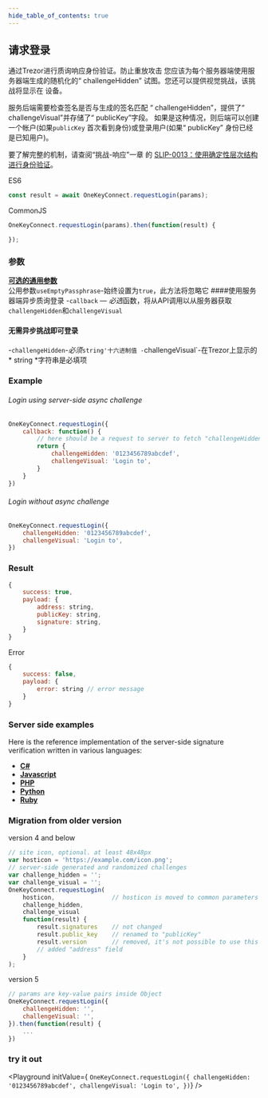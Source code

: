 ```yaml
---
hide_table_of_contents: true
---
```


## 请求登录

通过Trezor进行质询响应身份验证。防止重放攻击
您应该为每个服务器端使用服务器端生成的随机化的“ challengeHidden”
试图。您还可以提供视觉挑战，该挑战将显示在
设备。

服务后端需要检查签名是否与生成的签名匹配
“ challengeHidden”，提供了“ challengeVisual”并存储了“ publicKey”字段。
如果是这种情况，则后端可以创建一个帐户(如果`publicKey`
首次看到身份)或登录用户(如果“ publicKey”
身份已经是已知用户)。

要了解完整的机制，请查阅“挑战-响应”一章
的
[SLIP-0013：使用确定性层次结构进行身份验证](https://github.com/satoshilabs/slips/blob/master/slip-0013.md)。


ES6
```javascript
const result = await OneKeyConnect.requestLogin(params);
```

CommonJS
```javascript
OneKeyConnect.requestLogin(params).then(function(result) {

});
```

### 参数
[****可选的通用参数****](./commonParams)
<br/>
公用参数`useEmptyPassphrase`-始终设置为`true`，此方法将忽略它
####使用服务器端异步质询登录
-`callback` — *必选*函数，将从API调用以从服务器获取`challengeHidden`和`challengeVisual`

#### 无需异步挑战即可登录
-`challengeHidden`-*必须*`string'十六进制值
-`challengeVisual`-在Trezor上显示的* string *字符串是必填项

### Example
###### Login using server-side async challenge
```javascript
OneKeyConnect.requestLogin({
    callback: function() {
        // here should be a request to server to fetch "challengeHidden" and "challengeVisual"
        return {
            challengeHidden: '0123456789abcdef',
            challengeVisual: 'Login to',
        }
    }
})
```

###### Login without async challenge
```javascript
OneKeyConnect.requestLogin({
    challengeHidden: '0123456789abcdef',
    challengeVisual: 'Login to',
})
```

### Result
```javascript
{
    success: true,
    payload: {
        address: string,
        publicKey: string,
        signature: string,
    }
}
```
Error
```javascript
{
    success: false,
    payload: {
        error: string // error message
    }
}
```

### Server side examples

Here is the reference implementation of the server-side signature verification
written in various languages:

- [**C#**](server/server.cs)
- [**Javascript**](server/server.js)
- [**PHP**](server/server.php)
- [**Python**](server/server.py)
- [**Ruby**](server/server.rb)



### Migration from older version

version 4 and below
```javascript
// site icon, optional. at least 48x48px
var hosticon = 'https://example.com/icon.png';
// server-side generated and randomized challenges
var challenge_hidden = '';
var challenge_visual = '';
OneKeyConnect.requestLogin(
    hosticon,                // hosticon is moved to common parameters
    challenge_hidden,
    challenge_visual
    function(result) {
        result.signatures    // not changed
        result.public_key    // renamed to "publicKey"
        result.version       // removed, it's not possible to use this method witch outdated firmware
        // added "address" field
    }
);
```
version 5
```javascript
// params are key-value pairs inside Object
OneKeyConnect.requestLogin({
    challengeHidden: '',
    challengeVisual: '',
}).then(function(result) {
    ...
})
```


### try it out
<Playground
    initValue={
`OneKeyConnect.requestLogin({
    challengeHidden: '0123456789abcdef',
    challengeVisual: 'Login to',
})`}
/>

